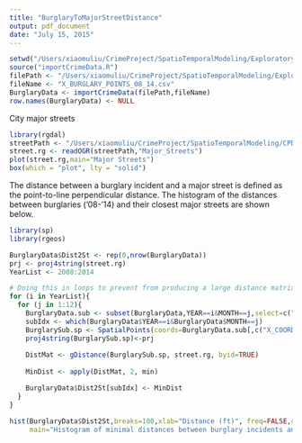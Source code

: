 ```yaml
---
title: "BurglaryToMajorStreetDistance"
output: pdf_document
date: "July 15, 2015"
---
```


```r
setwd("/Users/xiaomuliu/CrimeProject/SpatioTemporalModeling/ExploratoryAnalysis/BurglaryAnalysis/")
source("importCrimeData.R")
filePath <- "/Users/xiaomuliu/CrimeProject/SpatioTemporalModeling/ExploratoryAnalysis/CPD_DWH/"
fileName <- "X_BURGLARY_POINTS_08_14.csv"
BurglaryData <- importCrimeData(filePath,fileName)
row.names(BurglaryData) <- NULL
```

City major streets
```r
library(rgdal)
streetPath <- "/Users/xiaomuliu/CrimeProject/SpatioTemporalModeling/CPDShapeFiles/new/Major_Streets"
street.rg <- readOGR(streetPath,"Major_Streets")
plot(street.rg,main="Major Streets")
box(which = "plot", lty = "solid")
```

The distance between a burglary incident and a major street is defined as the point-to-line perpendicular distance. The histogram of the distances between burglaries ('08-'14) and their closest major streets are shown below.

```r
library(sp)
library(rgeos)

BurglaryData$Dist2St <- rep(0,nrow(BurglaryData))
prj <- proj4string(street.rg)
YearList <- 2008:2014

# Doing this in loops to prevent from producing a large distance matrix (161738*16065)
for (i in YearList){
  for (j in 1:12){
    BurglaryData.sub <- subset(BurglaryData,YEAR==i&MONTH==j,select=c("DATEOCC","X_COORD","Y_COORD","INC_CNT"))
    subIdx <- which(BurglaryData$YEAR==i&BurglaryData$MONTH==j)
    BurglarySub.sp <- SpatialPoints(coords=BurglaryData.sub[,c("X_COORD","Y_COORD")])
    proj4string(BurglarySub.sp)<-prj
    
    DistMat <- gDistance(BurglarySub.sp, street.rg, byid=TRUE)
    
    MinDist <- apply(DistMat, 2, min)

    BurglaryData$Dist2St[subIdx] <- MinDist
  }
}

hist(BurglaryData$Dist2St,breaks=100,xlab="Distance (ft)", freq=FALSE,cex.main=0.6,
     main="Histogram of minimal distances between burglary incidents and the nearby major streets")
```
